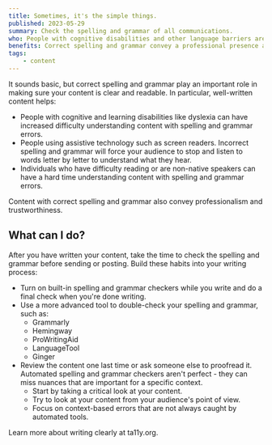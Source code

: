```yaml
---
title: Sometimes, it's the simple things.
published: 2023-05-29
summary: Check the spelling and grammar of all communications.
who: People with cognitive disabilities and other language barriers are supported by having good spelling and grammar.
benefits: Correct spelling and grammar convey a professional presence and all readers can more easily understand your message.
tags:
    - content
---
```



It sounds basic, but correct spelling and grammar play an important role in making sure your content is clear and readable. In particular, well-written content helps:
- People with cognitive and learning disabilities like dyslexia can have increased difficulty understanding content with spelling and grammar errors. 
- People using assistive technology such as screen readers. Incorrect spelling and grammar will force your audience to stop and listen to words letter by letter to understand what they hear.
- Individuals who have difficulty reading or are non-native speakers can have a hard time understanding content with spelling and grammar errors. 

Content with correct spelling and grammar also convey professionalism and trustworthiness. 

## What can I do?

After you have written your content, take the time to check the spelling and grammar before sending or posting. Build these habits into your writing process:
- Turn on built-in spelling and grammar checkers while you write and do a final check when you're done writing.
- Use a more advanced tool to double-check your spelling and grammar, such as:
    - <ExternalLink inline href="https://www.grammarly.com/">Grammarly</ExternalLink>
    - <ExternalLink inline href="https://hemingwayapp.com/">Hemingway</ExternalLink>
    - <ExternalLink inline href="https://prowritingaid.com/grammar-checker">ProWritingAid</ExternalLink>
    - <ExternalLink inline href="https://languagetool.org/">LanguageTool</ExternalLink>
    - <ExternalLink inline href="https://www.gingersoftware.com/grammarcheck">Ginger</ExternalLink>
- Review the content one last time or ask someone else to proofread it. Automated spelling and grammar checkers aren't perfect - they can miss nuances that are important for a specific context. 
    - Start by taking a critical look at your content.
    - Try to look at your content from your audience's point of view.
    - Focus on context-based errors that are not always caught by automated tools.

<ExternalLink inline href="https://www.ta11y.org/learning/topic?key=writing.a_intro">Learn more about writing clearly</ExternalLink> at <span class="text-brand text-primary fw-bold">t<span class="fw-lighter">a11y</span>.org</span>.